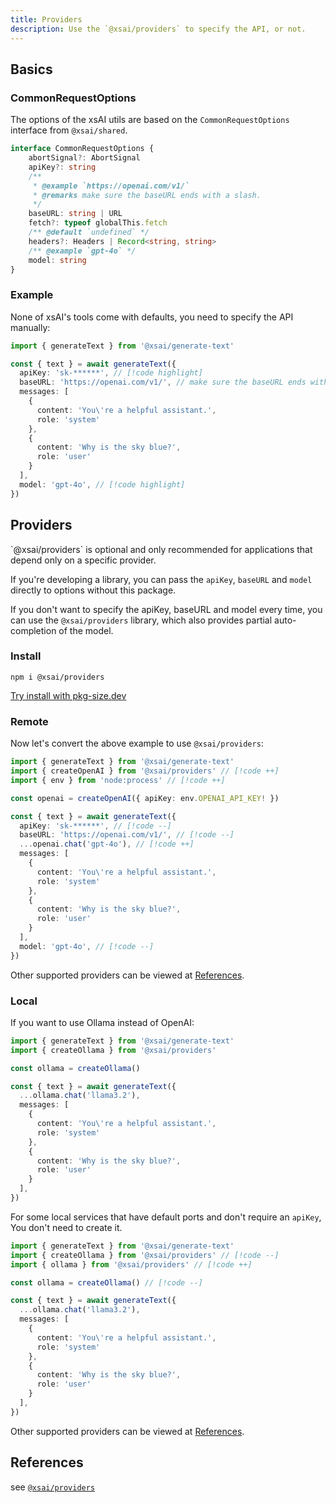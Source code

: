 ```yaml
---
title: Providers
description: Use the `@xsai/providers` to specify the API, or not.
---
```


## Basics

### CommonRequestOptions

The options of the xsAI utils are based on the `CommonRequestOptions` interface from `@xsai/shared`.

```ts twoslash
interface CommonRequestOptions {
    abortSignal?: AbortSignal
    apiKey?: string
    /**
     * @example `https://openai.com/v1/`
     * @remarks make sure the baseURL ends with a slash.
     */
    baseURL: string | URL
    fetch?: typeof globalThis.fetch
    /** @default `undefined` */
    headers?: Headers | Record<string, string>
    /** @example `gpt-4o` */
    model: string
}
```

### Example

None of xsAI's tools come with defaults, you need to specify the API manually:

```ts twoslash
import { generateText } from '@xsai/generate-text'

const { text } = await generateText({
  apiKey: 'sk-******', // [!code highlight]
  baseURL: 'https://openai.com/v1/', // make sure the baseURL ends with a slash // [!code highlight]
  messages: [
    {
      content: 'You\'re a helpful assistant.',
      role: 'system'
    },
    {
      content: 'Why is the sky blue?',
      role: 'user'
    }
  ],
  model: 'gpt-4o', // [!code highlight]
})
```

## Providers

<Callout title="Caution" type="warn">
  `@xsai/providers` is optional and only recommended for applications that depend only on a specific provider.

  If you're developing a library, you can pass the `apiKey`, `baseURL` and `model` directly to options without this package.
</Callout>

If you don't want to specify the apiKey, baseURL and model every time, you can use the `@xsai/providers` library, which also provides partial auto-completion of the model.

### Install

```package-install
npm i @xsai/providers
```

[Try install with pkg-size.dev](https://pkg-size.dev/@xsai/providers)

### Remote

Now let's convert the above example to use `@xsai/providers`:

```ts
import { generateText } from '@xsai/generate-text'
import { createOpenAI } from '@xsai/providers' // [!code ++]
import { env } from 'node:process' // [!code ++]

const openai = createOpenAI({ apiKey: env.OPENAI_API_KEY! })

const { text } = await generateText({
  apiKey: 'sk-******', // [!code --]
  baseURL: 'https://openai.com/v1/', // [!code --]
  ...openai.chat('gpt-4o'), // [!code ++]
  messages: [
    {
      content: 'You\'re a helpful assistant.',
      role: 'system'
    },
    {
      content: 'Why is the sky blue?',
      role: 'user'
    }
  ],
  model: 'gpt-4o', // [!code --]
})
```

Other supported providers can be viewed at [References](#references).

### Local

If you want to use Ollama instead of OpenAI:

```ts twoslash
import { generateText } from '@xsai/generate-text'
import { createOllama } from '@xsai/providers'

const ollama = createOllama()

const { text } = await generateText({
  ...ollama.chat('llama3.2'),
  messages: [
    {
      content: 'You\'re a helpful assistant.',
      role: 'system'
    },
    {
      content: 'Why is the sky blue?',
      role: 'user'
    }
  ],
})
```

For some local services that have default ports and don't require an `apiKey`, You don't need to create it.

```ts
import { generateText } from '@xsai/generate-text'
import { createOllama } from '@xsai/providers' // [!code --]
import { ollama } from '@xsai/providers' // [!code ++]

const ollama = createOllama() // [!code --]

const { text } = await generateText({
  ...ollama.chat('llama3.2'),
  messages: [
    {
      content: 'You\'re a helpful assistant.',
      role: 'system'
    },
    {
      content: 'Why is the sky blue?',
      role: 'user'
    }
  ],
})
```

Other supported providers can be viewed at [References](#references).

## References

see [`@xsai/providers`](../references/providers)
